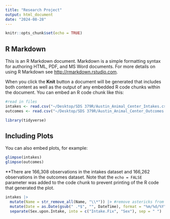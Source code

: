 ```yaml
---
title: "Research Project"
output: html_document
date: "2024-08-28"
---
```


```r
knitr::opts_chunk$set(echo = TRUE)
```

## R Markdown

This is an R Markdown document. Markdown is a simple formatting syntax for authoring HTML, PDF, and MS Word documents. For more details on using R Markdown see <http://rmarkdown.rstudio.com>.

When you click the **Knit** button a document will be generated that includes both content as well as the output of any embedded R code chunks within the document. You can embed an R code chunk like this:

```r
#read in files
intakes <- read.csv("~/Desktop/SDS 379R/Austin_Animal_Center_Intakes.csv")
outcomes <- read.csv("~/Desktop/SDS 379R/Austin_Animal_Center_Outcomes.csv")

library(tidyverse)
```

## Including Plots

You can also embed plots, for example:

```r
glimpse(intakes)
glimpse(outcomes)
```

**There are 166,308 observations in the intakes dataset and 166,262 observations in the outcomes dataset.
Note that the `echo = FALSE` parameter was added to the code chunk to prevent printing of the R code that generated the plot.

```r
intakes |>
  mutate(Name = str_remove_all(Name, "\\*")) |> #remove astericks from names
  mutate(Date = as.Date(gsub(" .*$", "", DateTime), format = "%m/%d/%Y")) |>
  separate(Sex.upon.Intake, into = c("Intake.Fix", "Sex"), sep = " ") 


```

